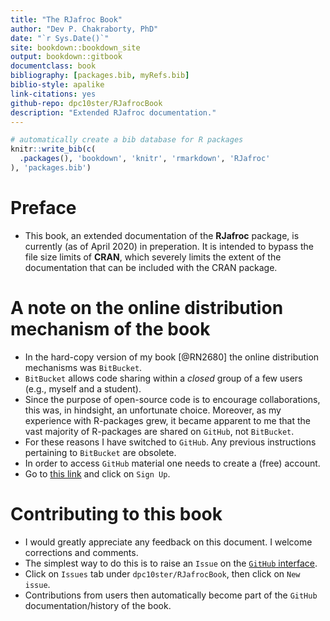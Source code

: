 ```yaml
--- 
title: "The RJafroc Book"
author: "Dev P. Chakraborty, PhD"
date: "`r Sys.Date()`"
site: bookdown::bookdown_site
output: bookdown::gitbook
documentclass: book
bibliography: [packages.bib, myRefs.bib]
biblio-style: apalike
link-citations: yes
github-repo: dpc10ster/RJafrocBook
description: "Extended RJafroc documentation."
---
```



```r
# automatically create a bib database for R packages
knitr::write_bib(c(
  .packages(), 'bookdown', 'knitr', 'rmarkdown', 'RJafroc'
), 'packages.bib')
```


# Preface {-}
* This book, an extended documentation of the __RJafroc__ package, is currently (as of April 2020) in preperation. It is intended to bypass the file size limits of __CRAN__, which severely limits the extent of the documentation that can be included with the CRAN package.


# A note on the online distribution mechanism of the book {-}
* In the hard-copy version of my book [@RN2680] the online distribution mechanisms was `BitBucket`. 
* `BitBucket` allows code sharing within a _closed_ group of a few users (e.g., myself and a student). 
* Since the purpose of open-source code is to encourage collaborations, this was, in hindsight, an unfortunate choice. Moreover, as my experience with R-packages grew, it became apparent to me that the vast majority of R-packages are shared on `GitHub`, not `BitBucket`. 
* For these reasons I have switched to `GitHub`. Any previous instructions pertaining to `BitBucket` are obsolete.
* In order to access `GitHub` material one needs to create a (free) account. 
* Go to [this link](https://github.com) and click on `Sign Up`.

# Contributing to this book {-}
* I would greatly appreciate any feedback on this document. I welcome corrections and comments.  
* The simplest way to do this is to raise an `Issue` on the [`GitHub` interface](https://github.com/dpc10ster/RJafrocBook). 
* Click on `Issues` tab under `dpc10ster/RJafrocBook`, then click on `New issue`.
* Contributions from users then automatically become part of the `GitHub` documentation/history of the book.
